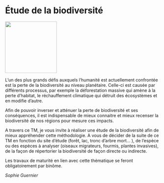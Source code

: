 # Étude de la biodiversité

::: {.center data-latex=""}
![](images/etude-de-la-biodiversite.jpg){height=12em}
:::

L'un des plus grands défis auxquels l'humanité est actuellement confrontée est la perte de la biodiversité au niveau planétaire. Celle-ci est causée par différents processus, par exemple la déforestation massive qui amène à la perte d'habitat, le réchauffement climatique qui détruit des écosystèmes et en modifie d'autre.

Afin de pouvoir inverser et atténuer la perte de biodiversité et ses conséquences, il est indispensable de mieux connaitre et mieux recenser la biodiversité de nos régions pour mesure ces impacts.

A travers ce TM, je vous invite à réaliser une étude de la biodiversité afin de mieux appréhender cette méthodologie. A vous de décider de la suite de ce TM en fonction du site d'étude (forêt, lac, tronc d'arbre mort… ), de l'espèce ou des espèces à analyser (oiseaux migrateurs, fourmis, plantes invasives), de la façon de répertorier la biodiversité de façon directe ou indirecte.

Les travaux de maturité en lien avec cette thématique se feront obligatoirement par binôme.

::: {.signature data-latex=""}
*Sophie Guernier*
:::